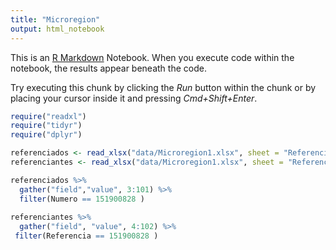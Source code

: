```yaml
---
title: "Microregion"
output: html_notebook
---
```


This is an [R Markdown](http://rmarkdown.rstudio.com) Notebook. When you execute code within the notebook, the results appear beneath the code. 

Try executing this chunk by clicking the *Run* button within the chunk or by placing your cursor inside it and pressing *Cmd+Shift+Enter*. 

```r
require("readxl")
require("tidyr")
require("dplyr")

referenciados <- read_xlsx("data/Microregion1.xlsx", sheet = "Referenciados")
referenciantes <- read_xlsx("data/Microregion1.xlsx", sheet = "Referencian")

referenciados %>% 
  gather("field","value", 3:101) %>%
  filter(Numero == 151900828 )
      
referenciantes %>%
  gather("field", "value", 4:102) %>%
 filter(Referencia == 151900828 )
```



